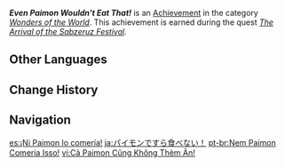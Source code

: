 {{Achievement Infobox
|id           = 84072
|order id     = 5051
|category     = Wonders of the World
|description  = Eat a visibly terrible Coconut Charcoal Cake.
|requirements = Earned during ''[[The Arrival of the Sabzeruz Festival]].''
|primogems    = 5
|tracking     = 
|quest        = The Morn a Thousand Roses Brings
|hidden       = 1
|type         = Quest
}}
'''''Even Paimon Wouldn't Eat That!''''' is an [[Achievement]] in the category ''[[Wonders of the World]]''. This achievement is earned during the quest ''[[The Arrival of the Sabzeruz Festival]].''
<!--
==Gameplay Notes==

==Trivia==

==Video Guides==
{{EVT
|video1   = 
|caption1 = 
}}
-->
==Other Languages==
{{Other Languages
|en      = Even Paimon Wouldn't Eat That!
|zhs     = 派蒙都不吃！
|zhs_rm  = Pàiméng Dōu Bù Chī!
|zht     = 派蒙都不吃！
|zht_rm  = Pàiméng Dōu Bù Chī!
|zh_tl   = 
|ja      = パイモンですら食べない！
|ja_rm   = Paimon Desura Tabenai!
|ja_tl   = Even Paimon Wouldn't Eat That!
|ko      = 페이몬도 이건 안 먹겠다!
|ko_rm   = Peimondo Igeon An Meokkkettta!
|ko_tl   = Even Paimon Wouldn't Eat That!
|es      = ¡Ni Paimon lo comería!
|es_tl   = Not Even Piomon Would Eat It!
|fr      = Même Paimon n'en veut pas !
|fr_tl   = Even Paimon Doesn't Want That!
|ru      = Даже Паймон не съест!
|ru_tl   = Even Paimon Wouldn't Eat That!
|th      = แม้แต่ Paimon ยังไม่กินเลย!
|th_rm   = 
|th_tl   = 
|vi      = Cả Paimon Cũng Không Thèm Ăn!
|vi_tl   = 
|de      = Selbst Paimon isst das nicht!
|de_tl   = Even Paimon Doesn't Eat That!
|id      = Paimon Saja Emoh!
|id_tl   = Even Paimon Doesn't Want It!
|pt      = Nem Paimon Comeria Isso!
|pt_tl   = 
|tr      = Onu Paimon Bile Yemez!
|tr_tl   = Even Paimon Won't Eat That!
|it      = Persino Paimon non mangerebbe quella roba!
|it_tl   = 
}}

==Change History==
{{Change History|3.0}}
<!--
==References==
{{Reflist}}
-->
==Navigation==
{{Achievement Navbox}}

[[es:¡Ni Paimon lo comería!]]
[[ja:パイモンですら食べない！]]
[[pt-br:Nem Paimon Comeria Isso!]]
[[vi:Cả Paimon Cũng Không Thèm Ăn!]]